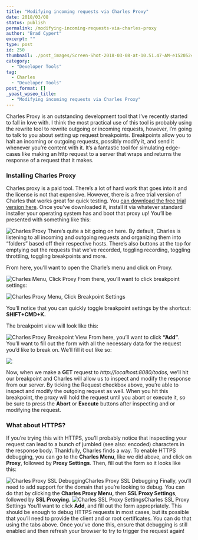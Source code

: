 ```yaml
---
title: "Modifying incoming requests via Charles Proxy"
date: 2018/03/08
status: publish
permalink: /modifying-incoming-requests-via-charles-proxy
author: "Brad Cypert"
excerpt: ""
type: post
id: 250
thumbnail: ./post_images/Screen-Shot-2018-03-08-at-10.51.47-AM-e1520524383391.png
category:
  - "Developer Tools"
tag:
  - Charles
  - "Developer Tools"
post_format: []
_yoast_wpseo_title:
  - "Modifying incoming requests via Charles Proxy"
---
```


Charles Proxy is an outstanding development tool that I’ve recently started to fall in love with. I think the most practical use of this tool is probably using the rewrite tool to rewrite outgoing or incoming requests, however, I’m going to talk to you about setting up request breakpoints. Breakpoints allow you to halt an incoming or outgoing requests, possibly modify it, and send it whenever you’re content with it. It’s a fantastic tool for simulating edge-cases like making an http request to a server that wraps and returns the response of a request that it makes.

### Installing Charles Proxy

Charles proxy is a paid tool. There’s a lot of hard work that goes into it and the license is not that expensive. However, there is a free trial version of Charles that works great for quick testing. You [can download the free trial version here](https://www.charlesproxy.com/). Once you’ve downloaded it, install it via whatever standard installer your operating system has and boot that proxy up! You’ll be presented with something like this:

![Charles
  Proxy](./post_images/Screen-Shot-2018-03-08-at-10.19.09-AM-e1520522726804-300x220.png)
There’s quite a bit going on here. By default, Charles is listening to all incoming
and outgoing requests and organizing them into “folders” based off their respective
hosts. There’s also buttons at the top for emptying out the requests that we’ve recorded,
toggling recording, toggling throttling, toggling breakpoints and more.

From here, you’ll want to open the Charle’s menu and click on Proxy.

![Charles Menu, Click
  Proxy](./post_images/Screen-Shot-2018-03-08-at-10.22.23-AM.png)
From there, you’ll want to click breakpoint settings:

![Charles Proxy Menu, Click Breakpoint Settings](./post_images/Screen-Shot-2018-03-08-at-10.22.41-AM.png)

You’ll notice that you can quickly toggle breakpoint settings by the shortcut: **SHIFT+CMD+K.**

The breakpoint view will look like this:

![Charles Proxy Breakpoint View](./post_images/Screen-Shot-2018-03-08-at-10.29.55-AM.png)
From here, you’ll want to click **“Add”**. You’ll want to fill out the form with all the necessary data for the request you’d like to break on. We’ll fill it out like so:

![](./post_images/Screen-Shot-2018-03-08-at-10.33.03-AM.png)

Now, when we make a **GET** request to _http://localhost:8080/todos,_ we’ll hit our breakpoint and Charles will allow us to inspect and modify the response from our server. By ticking the Request checkbox above, you’re able to inspect and modify the outgoing request as well. When you hit this breakpoint, the proxy will hold the request until you abort or execute it, so be sure to press the **Abort** or **Execute** buttons after inspecting and or modifying the request.

### What about HTTPS?

If you’re trying this with HTTPS, you’ll probably notice that inspecting your request can lead to a bunch of jumbled (see also: encoded) characters in the response body. Thankfully, Charles finds a way. To enable HTTPS debugging, you can go to the **Charles Menu**, like we did above, and click on **Proxy**, followed by **Proxy Settings**. Then, fill out the form so it looks like this:

![Charles Proxy SSL Debugging](./post_images/Screen-Shot-2018-03-08-at-10.39.59-AM.png)Charles Proxy SSL Debugging
Finally, you’ll need to add support for the domain that you’re looking to debug. You can do that by clicking the **Charles Proxy Menu,** then **SSL Proxy Settings**, followed by **SSL Proxying.**
![Charles SSL Proxy Settings](./post_images/Screen-Shot-2018-03-08-at-10.45.15-AM.png)Charles SSL Proxy Settings
You’ll want to click **Add**, and fill out the form appropriately. This should be enough to debug HTTPS requests in most cases, but its possible that you’ll need to provide the client and or root certificates. You can do that using the tabs above. Once you’ve done this, ensure that debugging is still enabled and then refresh your browser to try to trigger the request again!
